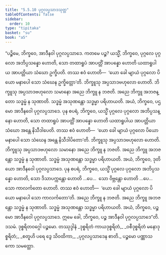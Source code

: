 ```yaml
---
title: "5.5.10 ပုဂ္ဂလပ္ပသာဒသုတ္တ"
tableOfContents: false
sidebar:
  order: 10
type: "tipitaka"
basket: "su"
book: "a5"
---
```



<DynamicBreadcrumb />

<Division number="250" book="a5" e="ch" v="16" p="236">

<Paragraph number="1343" book="a5">
“ပဉ္စိမေ, ဘိက္ခဝေ, အာဒီနဝါ ပုဂ္ဂလပ္ပသာဒေ. ကတမေ ပဉ္စ? ယသ္မိံ, ဘိက္ခဝေ, ပုဂ္ဂလေ ပုဂ္ဂလော အဘိပ္ပသန္နော ဟောတိ, သော တထာရူပံ အာပတ္တိံ အာပန္နော ဟောတိ ယထာရူပါယ အာပတ္တိယာ သံဃော ဥက္ခိပတိ. တဿ ဧဝံ ဟောတိ—  ‘ယော ခေါ မျာယံ ပုဂ္ဂလော ပိယော မနာပေါ သော သံဃေန ဥက္ခိတ္တော’တိ. ဘိက္ခူသု အပ္ပသာဒဗဟုလော ဟောတိ. ဘိက္ခူသု အပ္ပသာဒဗဟုလော သမာနော အညေ ဘိက္ခူ န ဘဇတိ. အညေ ဘိက္ခူ အဘဇန္တော သဒ္ဓမ္မံ န သုဏာတိ. သဒ္ဓမ္မံ အသုဏန္တော သဒ္ဓမ္မာ ပရိဟာယတိ. အယံ, ဘိက္ခဝေ, ပဌမော အာဒီနဝေါ ပုဂ္ဂလပ္ပသာဒေ.
</Paragraph>

<Paragraph number="1344" book="a5">
ပုန စပရံ, ဘိက္ခဝေ, ယသ္မိံ ပုဂ္ဂလေ ပုဂ္ဂလော အဘိပ္ပသန္နော ဟောတိ, သော တထာရူပံ အာပတ္တိံ အာပန္နော ဟောတိ ယထာရူပါယ အာပတ္တိယာ သံဃော အန္တေ နိသီဒါပေတိ. တဿ ဧဝံ ဟောတိ—  ‘ယော ခေါ မျာယံ ပုဂ္ဂလော ပိယော မနာပေါ သော သံဃေန အန္တေ နိသီဒါပိတော’တိ. ဘိက္ခူသု အပ္ပသာဒဗဟုလော ဟောတိ. ဘိက္ခူသု အပ္ပသာဒဗဟုလော သမာနော အညေ ဘိက္ခူ န ဘဇတိ. အညေ ဘိက္ခူ အဘဇန္တော သဒ္ဓမ္မံ န သုဏာတိ. သဒ္ဓမ္မံ အသုဏန္တော သဒ္ဓမ္မာ ပရိဟာယတိ. အယံ, ဘိက္ခဝေ, ဒုတိယော အာဒီနဝေါ ပုဂ္ဂလပ္ပသာဒေ.
</Paragraph>

<Paragraph number="1345" book="a5">
ပုန စပရံ, ဘိက္ခဝေ, ယသ္မိံ ပုဂ္ဂလေ ပုဂ္ဂလော အဘိပ္ပသန္နော ဟောတိ, သော ဒိသာပက္ကန္တော ဟောတိ …ပေ…  သော ဝိဗ္ဘန္တော ဟောတိ …ပေ…  သော ကာလင်္ကတော ဟောတိ. တဿ ဧဝံ ဟောတိ—  ‘ယော ခေါ မျာယံ ပုဂ္ဂလော ပိယော မနာပေါ သော ကာလင်္ကတော’တိ. အညေ ဘိက္ခူ န ဘဇတိ. အညေ ဘိက္ခူ အဘဇန္တော သဒ္ဓမ္မံ န သုဏာတိ. သဒ္ဓမ္မံ အသုဏန္တော သဒ္ဓမ္မာ ပရိဟာယတိ. အယံ, ဘိက္ခဝေ, ပဉ္စမော အာဒီနဝေါ ပုဂ္ဂလပ္ပသာဒေ. ဣမေ ခေါ, ဘိက္ခဝေ, ပဉ္စ အာဒီနဝါ ပုဂ္ဂလပ္ပသာဒေ”တိ.

</Paragraph>
</Division>

<Paragraph number="1346" type="center" book="a5">
ဒသမံ.



</Paragraph>

<Paragraph number="1347" type="center" book="a5">
ဒုစ္စရိတဝဂ္ဂေါ ပဉ္စမော.



</Paragraph>

<Paragraph number="1348" type="center" book="a5">
တဿုဒ္ဒါနံ


</Paragraph>

<Paragraph number="1349" type="verses" book="a5">
_ဒုစ္စရိတံ ကာယဒုစ္စရိတံ,_  
_ဝစီဒုစ္စရိတံ မနောဒုစ္စရိတံ;_  
_စတူဟိ ပရေ ဒွေ သိဝထိကာ,_  
_ပုဂ္ဂလပ္ပသာဒေန စာတိ._  


</Paragraph>

<Paragraph number="1350" type="center" book="a5">
ပဉ္စမော ပဏ္ဏာသကော သမတ္တော.
</Paragraph>